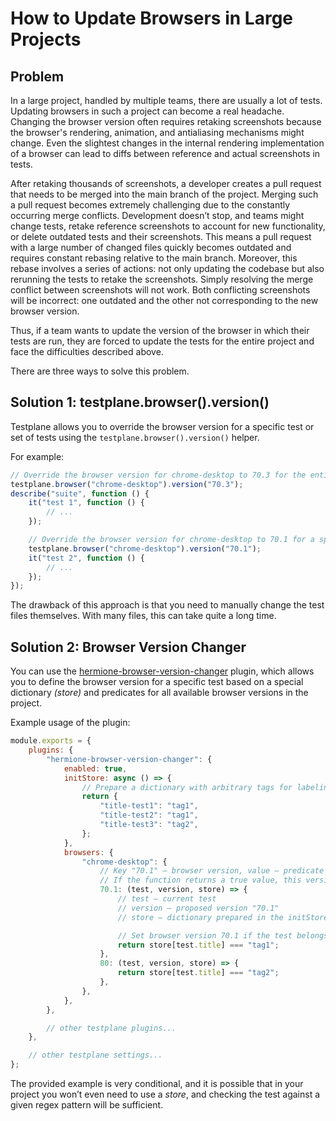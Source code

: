 

# How to Update Browsers in Large Projects

## Problem

In a large project, handled by multiple teams, there are usually a lot of tests. Updating browsers in such a project can become a real headache. Changing the browser version often requires retaking screenshots because the browser's rendering, animation, and antialiasing mechanisms might change. Even the slightest changes in the internal rendering implementation of a browser can lead to diffs between reference and actual screenshots in tests.

After retaking thousands of screenshots, a developer creates a pull request that needs to be merged into the main branch of the project. Merging such a pull request becomes extremely challenging due to the constantly occurring merge conflicts. Development doesn’t stop, and teams might change tests, retake reference screenshots to account for new functionality, or delete outdated tests and their screenshots. This means a pull request with a large number of changed files quickly becomes outdated and requires constant rebasing relative to the main branch. Moreover, this rebase involves a series of actions: not only updating the codebase but also rerunning the tests to retake the screenshots. Simply resolving the merge conflict between screenshots will not work. Both conflicting screenshots will be incorrect: one outdated and the other not corresponding to the new browser version.

Thus, if a team wants to update the version of the browser in which their tests are run, they are forced to update the tests for the entire project and face the difficulties described above.

There are three ways to solve this problem.

## Solution 1: testplane.browser().version()

Testplane allows you to override the browser version for a specific test or set of tests using the `testplane.browser().version()` helper.

For example:

```javascript
// Override the browser version for chrome-desktop to 70.3 for the entire test suite
testplane.browser("chrome-desktop").version("70.3");
describe("suite", function () {
    it("test 1", function () {
        // ...
    });

    // Override the browser version for chrome-desktop to 70.1 for a specific test
    testplane.browser("chrome-desktop").version("70.1");
    it("test 2", function () {
        // ...
    });
});
```

The drawback of this approach is that you need to manually change the test files themselves. With many files, this can take quite a long time.

## Solution 2: Browser Version Changer

You can use the [hermione-browser-version-changer][hermione-browser-version-changer] plugin, which allows you to define the browser version for a specific test based on a special dictionary _(store)_ and predicates for all available browser versions in the project.

Example usage of the plugin:

```javascript
module.exports = {
    plugins: {
        "hermione-browser-version-changer": {
            enabled: true,
            initStore: async () => {
                // Prepare a dictionary with arbitrary tags for labeling
                return {
                    "title-test1": "tag1",
                    "title-test2": "tag1",
                    "title-test3": "tag2",
                };
            },
            browsers: {
                "chrome-desktop": {
                    // Key "70.1" – browser version, value – predicate
                    // If the function returns a true value, this version will be set for the browser
                    70.1: (test, version, store) => {
                        // test – current test
                        // version – proposed version "70.1"
                        // store – dictionary prepared in the initStore method

                        // Set browser version 70.1 if the test belongs to "tag1"
                        return store[test.title] === "tag1";
                    },
                    80: (test, version, store) => {
                        return store[test.title] === "tag2";
                    },
                },
            },
        },

        // other testplane plugins...
    },

    // other testplane settings...
};
```

The provided example is very conditional, and it is possible that in your project you won’t even need to use a _store_, and checking the test against a given regex pattern will be sufficient.

[hermione-browser-version-changer]: ../../plugins/hermione-browser-version-changer
[testplane]: https://github.com/gemini-testing/testplane
[html-reporter]: ../../html-reporter/html-reporter-setup
[gh-issues]: https://github.com/gemini-testing/testplane/issues/
